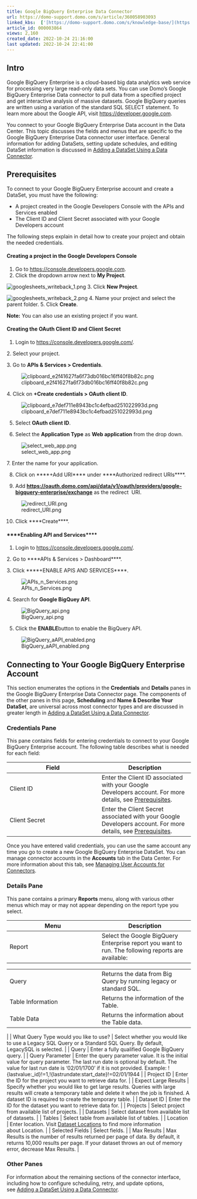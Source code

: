 ```yaml
---
title: Google BigQuery Enterprise Data Connector
url: https://domo-support.domo.com/s/article/360058903093
linked_kbs:  ['[https://domo-support.domo.com/s/knowledge-base/](https://domo-support.domo.com/s/knowledge-base/)', '[https://domo-support.domo.com/s/](https://domo-support.domo.com/s/)', '[https://domo-support.domo.com/s/topic/0TO5w000000ZammGAC](https://domo-support.domo.com/s/topic/0TO5w000000ZammGAC)', '[https://domo-support.domo.com/s/topic/0TO5w000000ZanLGAS](https://domo-support.domo.com/s/topic/0TO5w000000ZanLGAS)', '[https://domo-support.domo.com/s/topic/0TO5w000000ZaojGAC](https://domo-support.domo.com/s/topic/0TO5w000000ZaojGAC)', '[https://domo-support.domo.com/s/article/360042926274](https://domo-support.domo.com/s/article/360042926274)', '[https://domo-support.domo.com/s/article/360042926054](https://domo-support.domo.com/s/article/360042926054)', '[https://domo-support.domo.com/s/article/360058903093](https://domo-support.domo.com/s/article/360058903093)', '[https://domo-support.domo.com/s/topic/0TO5w000000ZaojGAC/database-connectors](https://domo-support.domo.com/s/topic/0TO5w000000ZaojGAC/database-connectors)', '[https://domo-support.domo.com/s/article/360043429933](https://domo-support.domo.com/s/article/360043429933)', '[https://domo-support.domo.com/s/article/360043429953](https://domo-support.domo.com/s/article/360043429953)', '[https://domo-support.domo.com/s/article/360042925494](https://domo-support.domo.com/s/article/360042925494)', '[https://domo-support.domo.com/s/article/4408174643607](https://domo-support.domo.com/s/article/4408174643607)', '[https://domo-support.domo.com/s/article/360043429913](https://domo-support.domo.com/s/article/360043429913)', '[https://domo-support.domo.com/s/login/](https://domo-support.domo.com/s/login/)']
article_id: 000003864
views: 2,160
created_date: 2022-10-24 21:16:00
last updated: 2022-10-24 22:41:00
---
```




Intro
-----


Google BigQuery Enterprise is a cloud-based big data analytics web service for processing very large read-only data sets. You can use Domo's Google BigQuery Enterprise Data connector to pull data from a specified project and get interactive analysis of massive datasets. Google BigQuery queries are written using a variation of the standard SQL SELECT statement. To learn more about the Google API, visit [https://developer.google.com](https://developer.google.com/ "https://developer.google.com"). 


You connect to your Google BigQuery Enterprise Data account in the Data Center. This topic discusses the fields and menus that are specific to the Google BigQuery Enterprise Data connector user interface. General information for adding DataSets, setting update schedules, and editing DataSet information is discussed in [Adding a DataSet Using a Data Connector](/s/article/360042926274 "Adding a DataSet Using a Data Connector").


Prerequisites
-------------


To connect to your Google BigQuery Enterprise account and create a DataSet, you must have the following:


* A project created in the Google Developers Console with the APIs and Services enabled
* The Client ID and Client Secret associated with your Google Developers account


The following steps explain in detail how to create your project and obtain the needed credentials.


#### **Creating a project in the Google Developers Console**


1. Go to [https://console.developers.google.com](https://console.developers.google.com "https://console.developers.google.com").
2. Click the dropdown arrow next to **My Project**.  
  
![googlesheets_writeback_1.png](googlesheets_writeback_1.png)
3. Click **New Project**.  
  
![googlesheets_writeback_2.png](googlesheets_writeback_2.png)
4. Name your project and select the parent folder.
5. Click **Create**. 




 


**Note:** You can also use an existing project if you want.


#### **Creating the OAuth Client ID and Client Secret**


1. Login to <https://console.developers.google.com/>.


2. Select your project.


3. Go to **APIs & Services > Credentials**.


![clipboard_e2f41627fa6f73db016bc16ff40f8b82c.png](clipboard_e2f41627fa6f73db016bc16ff40f8b82c.png)


4. Click on **+Create credentials > OAuth client ID**.


![clipboard_e7def711e8943bc1c4efbad251022993d.png](clipboard_e7def711e8943bc1c4efbad251022993d.png)


5. Select **OAuth client ID**.


6. Select the **Application Type** as **Web application** from the drop down. 


![select_web_app.png](select_web_app.png)


7. Enter the name for your application. 


8. Click on ****+Add URI**** under ****Authorized redirect URIs****.


9. Add **<https://oauth.domo.com/api/data/v1/oauth/providers/google-bigquery-enterprise/exchange>** as the redirect  URI.


![redirect_URI.png](redirect_URI.png)


10. Click ****Create****.


#### ****Enabling API and Services****


1. Login to <https://console.developers.google.com/>.


2. Go to ****APIs & Services > Dashboard****.


3. Click ****+ENABLE APIS AND SERVICES****.


![APIs_n_Services.png](APIs_n_Services.png)


4. Search for **Google BigQuey API**.


![BigQuery_api.png](BigQuery_api.png)


5. Click the **ENABLE**button to enable the BigQuery API.


![BigQuery_aAPI_enabled.png](BigQuery_aAPI_enabled.png)


Connecting to Your Google BigQuery Enterprise Account
-----------------------------------------------------


This section enumerates the options in the **Credentials** and **Details** panes in the Google BigQuery Enterprise Data Connector page. The components of the other panes in this page, **Scheduling** and **Name & Describe Your DataSet**, are universal across most connector types and are discussed in greater length in [Adding a DataSet Using a Data Connector](/s/article/360042926274 "Adding a DataSet Using a Data Connector").


### Credentials Pane


This pane contains fields for entering credentials to connect to your Google BigQuery Enterprise account. The following table describes what is needed for each field:  




| Field | Description |
| --- | --- |
| Client ID | Enter the Client ID associated with your Google Developers account. For more details, see [Prerequisites](https://domohelp.domo.com/Connect/Connecting_to_Data_with_Connectors/Configuring_Each_Connector/Connectors_for_Analytics/Google_BigQuery_Enterprise_Data_Connector#Prerequisites "Google BigQuery Enterprise Data Connector"). |
| Client Secret | Enter the Client Secret associated with your Google Developers account. For more details, see [Prerequisites](https://domohelp.domo.com/Connect/Connecting_to_Data_with_Connectors/Configuring_Each_Connector/Connectors_for_Analytics/Google_BigQuery_Enterprise_Data_Connector#Prerequisites "Google BigQuery Enterprise Data Connector"). |


Once you have entered valid credentials, you can use the same account any time you go to create a new Google BigQuery Enterprise DataSet. You can manage connector accounts in the **Accounts** tab in the Data Center. For more information about this tab, see [Managing User Accounts for Connectors](/s/article/360042926054 "Managing User Accounts for Connectors").


### Details Pane


This pane contains a primary **Reports** menu, along with various other menus which may or may not appear depending on the report type you select.




| Menu | Description |
| --- | --- |
| Report | Select the Google BigQuery Enterprise report you want to run. The following reports are available:

|  |  |
| --- | --- |
| Query | Returns the data from Big Query by running legacy or standard SQL. |
| Table Information | Returns the information of the Table. |
| Table Data | Returns the information about the Table data. |

 |
| What Query Type would you like to use? | Select whether you would like to use a Legacy SQL Query or a Standard SQL Query. By default, LegacySQL is selected. |
| Query | Enter a fully qualified Google BigQuery query. |
| Query Parameter | Enter the query parameter value. It is the initial value for query parameter. The last run date is optional by default. The value for last run date is '02/01/1700' if it is not provided. Example: !{lastvalue:\_id}!=1,!{lastrundate:start\_date}!=02/01/1944 |
| Project ID | Enter the ID for the project you want to retrieve data for. |
| Expect Large Results | Specify whether you would like to get large results. Queries with large results will create a temporary table and delete it when the job is finished. A dataset ID is required to create the temporary table. |
| Dataset ID | Enter the ID for the dataset you want to retrieve data for. |
| Projects | Select project from available list of projects. |
| Datasets | Select dataset from available list of datasets. |
| Tables | Select table from available list of tables. |
| Location | Enter location. Visit [Dataset Locations](https://cloud.google.com/bigquery/docs/locations "https://cloud.google.com/bigquery/docs/locations") to find more information about Location. |
| Selected Fields | Select fields. |
| Max Results | Max Results is the number of results returned per page of data. By default, it returns 10,000 results per page. If your dataset throws an out of memory error, decrease Max Results. |


### Other Panes


For information about the remaining sections of the connector interface, including how to configure scheduling, retry, and update options, see [Adding a DataSet Using a Data Connector](/s/article/360042926274 "Adding a DataSet Using a Data Connector").

